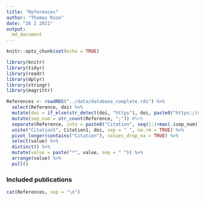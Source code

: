 ```yaml
---
title: "References"
author: "Thomas Rose"
date: "28 2 2021"
output: 
  md_document
---
```


```r
knitr::opts_chunk$set(echo = TRUE)

library(knitr)
library(tidyr)
library(readr)
library(dplyr)
library(stringr)
library(magrittr)

References <- readRDS("../data/database_complete.rds") %>%
  select(Reference, doi) %>%
  mutate(doi = if_else(str_detect(doi, "https"), doi, paste0("https://doi.org/", doi))) %>%
  mutate(sep_num = str_count(Reference, ";")) #%>%
  separate(Reference, into = paste0("Citation", seq(1:1+max(.$sep_num))), sep = "; ", fill = "right") %>%
  unite("Citation1", Citation1, doi, sep = " ", na.rm = TRUE) %>%
  pivot_longer(contains("Citation"), values_drop_na = TRUE) %>%
  select(value) %>%
  distinct() %>%
  mutate(value = paste("*", value, sep = " ")) %>%
  arrange(value) %>%
  pull()

```

### Included publications

```r

cat(References, sep = "\n")

```

